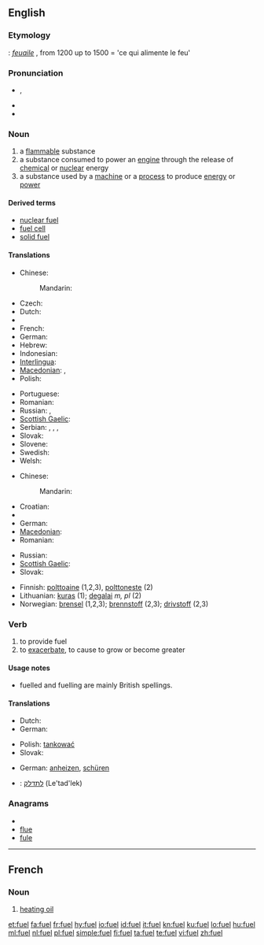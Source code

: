 {{wikipedia|dab=fuel (disambiguation)|fuel}}
==English==

===Etymology===
{{etyl|fro}}: ''[[feuaile]]'' , from 1200 up to 1500 = 'ce qui alimente le feu'

===Pronunciation===
* {{IPA|/ˈfjuːəl̩/}}, {{SAMPA|/"fju:@l/}}
* {{rhymes|ʊəl}}
* {{audio|en-uk-fuel.ogg|Audio (UK)}}

===Noun===
{{wikipedia}}
{{en-noun}}

# a [[flammable]] substance
# a substance consumed to power an [[engine]] through the release of [[chemical]] or [[nuclear]] energy
# a substance used by a [[machine]] or a [[process]] to produce [[energy]] or [[power]]

====Derived terms====
* [[nuclear fuel]]
* [[fuel cell]]
* [[solid fuel]]

====Translations====
{{trans-top|flammable substance}}
* Chinese:
*: Mandarin: {{t|zh|燃料|tr=ránliào|sc=Hani}}
* Czech: {{t-|cs|palivo|n}}
* Dutch: {{t|nl|brandstof|m|f}}
* {{trreq|Finnish}}
* French: {{t+|fr|carburant|m}}
* German: {{t+|de|Brennstoff|m}}
* Hebrew: {{t|he|דלק|m|tr=délek|sc=Hebr}}
* Indonesian: {{t|id|bahan bakar}}
* [[Interlingua]]: {{t|ia|combustibile}}
* [[Macedonian]]: {{t|mk|гориво|n|tr=górivo}},  {{t|mk|огрев|m|tr=ógrev}}
* Polish: {{t+|pl|paliwo}}
{{trans-mid}}
* Portuguese: {{t+|pt|combustível|m}}
* Romanian: {{t|ro|combustibil|m}}
* Russian: {{t+|ru|топливо|n|tr=tóplivo}}, {{t+|ru|горючее|n}}
* [[Scottish Gaelic]]: {{t-|gd|connadh|m|xs=Scottish Gaelic}}
* Serbian: {{t|sr|palivo|n}}, {{t|sr|gorivo|n}}, {{t|sr|ogrev|m}}, {{t|sr|toplivo|n}}
* Slovak: {{t|sk|palivo|n}}
* Slovene: {{t+|sl|gorivo}}
* Swedish: {{t+|sv|bränsle}}
* Welsh: {{t|cy|tanwydd|m}}
{{trans-bottom}}

{{trans-top|substance consumed to power an engine}}
* Chinese:
*: Mandarin: {{t|zh|燃料|tr=ránliào|sc=Hani}}
* Croatian: {{t-|hr|gorivo|n|alt=gȍrīvo}}
* {{trreq|Finnish}}
* German: {{t-|de|Treibstoff|m}}
* [[Macedonian]]: {{t|mk|гориво|n|tr=górivo}}
* Romanian: {{t-|ro|carburant|m}}
{{trans-mid}}
* Russian: {{t|ru|топливо|n}}
* [[Scottish Gaelic]]: {{t-|gd|connadh|m|xs=Scottish Gaelic}}
* Slovak: {{t|sk|palivo|n}}
{{trans-bottom}}

<!--Remove this table once all of the translations below have been moved into the tables above.-->
{{checktrans-top}}
* Finnish: [[polttoaine]] (1,2,3), [[polttoneste]] (2)
* Lithuanian: [[kuras]] {{m}} (1); [[degalai]] ''m, pl'' (2)
* Norwegian: [[brensel]] {{n}} (1,2,3); [[brennstoff]] {{n}} (2,3); [[drivstoff]] {{n}} (2,3)
{{checktrans-mid}}
{{checktrans-bottom}}

===Verb===
{{en-verb}}
{{en-verb|fuell|ing}}

# to provide fuel
# to [[exacerbate]], to cause to grow or become greater

====Usage notes====
* fuelled and fuelling are mainly British spellings.

====Translations====
{{trans-top|to provide fuel}}
* Dutch: {{t-|nl|tanken}}
* German: {{t-|de|betanken}}
{{trans-mid}}
* Polish: [[tankować]]
* Slovak: {{t|sk|tankovať}}
{{trans-bottom}}

{{trans-top|to exacerbate, to cause to grow or become greater}}
* German: [[anheizen]], [[schüren]]
{{trans-mid}}
{{trans-bottom}}

{{checktrans-top}}
* {{ttbc|Hebrew}}: [[לתדלק]] (Le'tad'lek)
{{checktrans-bottom}}

===Anagrams===
* {{alphagram|eflu}}
* [[flue#English|flue]]
* [[fule#English|fule]]

----

==French==

===Noun===
{{fr-noun|m}}

# [[heating oil]]

[[et:fuel]]
[[fa:fuel]]
[[fr:fuel]]
[[hy:fuel]]
[[io:fuel]]
[[id:fuel]]
[[it:fuel]]
[[kn:fuel]]
[[ku:fuel]]
[[lo:fuel]]
[[hu:fuel]]
[[ml:fuel]]
[[nl:fuel]]
[[pl:fuel]]
[[simple:fuel]]
[[fi:fuel]]
[[ta:fuel]]
[[te:fuel]]
[[vi:fuel]]
[[zh:fuel]]